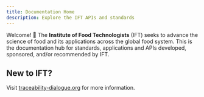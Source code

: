 ```yaml
---
title: Documentation Home
description: Explore the IFT APIs and standards
---
```


Welcome! 👋 The **Institute of Food Technologists** (IFT) seeks to advance the science of food and its applications across the global food system. This is the documentation hub for standards, applications and APIs developed, sponsored, and/or recommended by IFT. 

## New to IFT?

Visit [traceability-dialogue.org](https://traceability-dialogue.org) for more information.

